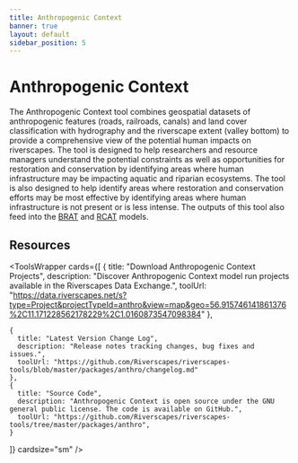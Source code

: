 ```yaml
---
title: Anthropogenic Context
banner: true
layout: default
sidebar_position: 5
---
```


# Anthropogenic Context

The Anthropogenic Context tool combines geospatial datasets of anthropogenic features (roads, railroads, canals) and land cover classification with hydrography and the riverscape extent (valley bottom) to provide a comprehensive view of the potential human impacts on riverscapes. The tool is designed to help researchers and resource managers understand the potential constraints as well as opportunities for restoration and conservation by identifying areas where human infrastructure may be impacting aquatic and riparian ecosystems. The tool is also designed to help identify areas where restoration and conservation efforts may be most effective by identifying areas where human infrastructure is not present or is less intense. The outputs of this tool also feed into the [BRAT](https://tools.riverscapes.net/brat) and [RCAT](https://tools.riverscapes.net/rcat) models.


## Resources

<ToolsWrapper
  cards={[
    {
      title: "Download Anthropogenic Context Projects",
      description: "Discover Anthropogenic Context model run projects available in the Riverscapes Data Exchange.",
      toolUrl: "https://data.riverscapes.net/s?type=Project&projectTypeId=anthro&view=map&geo=56.915746141861376%2C11.171228562178229%2C1.0160873547098384"
    },
  
    {
      title: "Latest Version Change Log",
      description: "Release notes tracking changes, bug fixes and issues.",
      toolUrl: "https://github.com/Riverscapes/riverscapes-tools/blob/master/packages/anthro/changelog.md"
    },
    {
      title: "Source Code",
      description: "Anthropogenic Context is open source under the GNU general public license. The code is available on GitHub.",
      toolUrl: "https://github.com/Riverscapes/riverscapes-tools/tree/master/packages/anthro",
    }
  ]}
  cardsize="sm"
/>